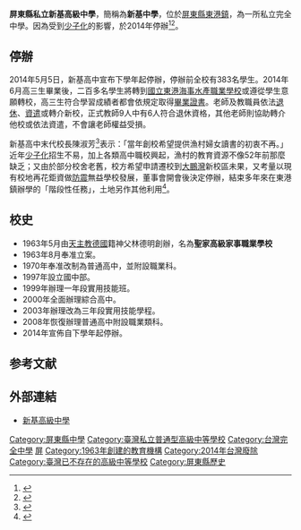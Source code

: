 {{Infobox School
|name           =屏東縣私立新基高級中學
|motto          =
|established    =1963年
|closed         =2014年5月5日
|type           =私立完全中學
|affiliation    =
|district       = {{ROC-TW}}[[屏東縣|屏東縣]]
|grades         =
|president      =
|principal      =陳淑芳
|head of school =
|dean           =
|sc             =
|faculty        =
|staff          =
|enrollment     =
|free_label     =
|free_text      =
|free_label2    =
|free_text2     =
|location       =928[[屏東縣|屏東縣]][[東港鎮_(臺灣)|東港鎮]]新基街128號
 |information    =
|website        =[http://www.hcsh.ptc.edu.tw/school/web/index.php]
}}
'''屏東縣私立新基高級中學'''，簡稱為'''新基中學'''，位於[[屏東縣|屏東縣]][[東港鎮_(臺灣)|東港鎮]]，為一所私立完全中學。因為受到[[少子化|少子化]]的影響，於2014年停辦<ref>{{Cite web |url=https://news.ltn.com.tw/amp/news/local/paper/998871 |title=最後一屆畢業生 新基高中走入歷史 |access-date=2021-09-03 |archive-date=2021-09-03 |archive-url=https://web.archive.org/web/20210903053610/https://news.ltn.com.tw/amp/news/local/paper/998871 |dead-url=no }}</ref><ref>{{Cite web |url=https://www.chinatimes.com/amp/realtimenews/20140627005808-260405 |title=一起結業 東港新基高中熄燈 |access-date=2021-09-03 |archive-date=2021-09-03 |archive-url=https://web.archive.org/web/20210903053603/https://www.chinatimes.com/amp/realtimenews/20140627005808-260405 |dead-url=no }}</ref>。

==停辦==
2014年5月5日，新基高中宣布下學年起停辦，停辦前全校有383名學生。2014年6月高三生畢業後，二百多名學生將轉到[[國立東港高級海事水產職業學校|國立東港海事水產職業學校]]或遵從學生意願轉校，高三生符合學習成績者都會依規定取得[[畢業證書|畢業證書]]。老師及教職員依法[[退休|退休]]、[[資遣|資遣]]或轉介新校，正式教師9人中有6人符合退休資格，其他老師則協助轉介他校或依法資遣，不會讓老師權益受損。

新基高中末代校長陳淑芳<ref>{{Cite web |url=https://tw.appledaily.com/life/20140530/NPYONJUZFIZALTQJ2Z25IO3Z2Y/ |title=新基中學停招 待教育部審核 |access-date=2021-09-03 |archive-date=2021-09-03 |archive-url=https://web.archive.org/web/20210903062052/https://tw.appledaily.com/life/20140530/NPYONJUZFIZALTQJ2Z25IO3Z2Y/ |dead-url=no }}</ref>表示：「當年創校希望提供漁村婦女讀書的初衷不再。」近年[[少子化|少子化]]招生不易，加上各類高中職校興起，漁村的教育資源不像52年前那麼缺乏；又由於部分校舍老舊，校方希望申請遷校到[[大鵬灣國家風景區|大鵬灣]]新校區未果，又考量以現有校地再花鉅資做[[防震|防震]]無益學校發展，董事會開會後決定停辦，結束多年來在東港鎮辦學的「階段性任務」，土地另作其他利用<ref>{{Cite web |url=http://news.ltn.com.tw/news/local/paper/776635 |title=〈南部〉創校52年 東港新基高中停辦 - 地方 - 自由時報電子報 |accessdate=2014-05-10 |archive-date=2014-05-07 |archive-url=https://web.archive.org/web/20140507000055/http://news.ltn.com.tw/news/local/paper/776635 |dead-url=no }}</ref>。

==校史==
*1963年5月由[[天主教|天主教]][[德國|德國]]籍神父林德明創辦，名為'''聖家高級家事職業學校'''
*1963年8月奉准立案。
*1970年奉准改制為普通高中，並附設職業科。
*1997年設立國中部。
*1999年辦理一年段實用技能班。
*2000年全面辦理綜合高中。
*2003年辦理改為三年段實用技能學程。
*2008年恢復辦理普通高中附設職業類科。
*2014年宣佈自下學年起停辦。

== 参考文献 ==
{{Reflist}}

==外部連結==
*[http://www.hcsh.ptc.edu.tw/bin/home.php 新基高級中學] {{Wayback|url=http://www.hcsh.ptc.edu.tw/bin/home.php |date=20150610194406 }}
{{屏東縣高級中等學校}}
{{屏東縣國民中小學}}

[[Category:屏東縣中學|Category:屏東縣中學]]
[[Category:臺灣私立普通型高級中等學校|Category:臺灣私立普通型高級中等學校]]
[[Category:台灣完全中學|Category:台灣完全中學]]
[[Category:台灣天主教會學校|屏]]
[[Category:1963年創建的教育機構|Category:1963年創建的教育機構]]
[[Category:2014年台灣廢除|Category:2014年台灣廢除]]
[[Category:臺灣已不存在的高級中等學校|Category:臺灣已不存在的高級中等學校]]
[[Category:屏東縣歷史|Category:屏東縣歷史]]